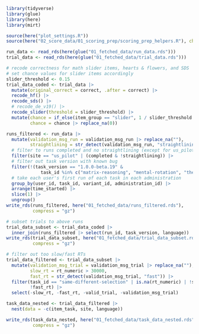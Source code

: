 ```r
library(tidyverse)
library(glue)
library(here)
library(mirt)

source(here("plot_settings.R"))
source(here("02_score_data/01_scoring_prep/scoring_prep_helpers.R"), chdir = TRUE)

run_data <- read_rds(here(glue("01_fetched_data/run_data.rds")))
trial_data <- read_rds(here(glue("01_fetched_data/trial_data.rds")))
```

```r
# recode correctness for math slider items, hearts & flowers, and SDS
# set chance values for slider items accordingly
slider_threshold <- 0.15
trial_data_coded <- trial_data |>
  mutate(original_correct = correct, .after = correct) |>
  recode_hf() |>
  recode_sds() |>
  # recode_de_v19() |>
  recode_slider(threshold = slider_threshold) |>
  mutate(chance = if_else(item_group == "slider", 1 / slider_threshold / 100, chance),
         chance = chance |> replace_na(0))
```

```r
runs_filtered <- run_data |>
  mutate(validation_msg_run = validation_msg_run |> replace_na(""),
         straightlining = str_detect(validation_msg_run, "straightlining")) |>
  # filter to runs completed and no straightlining (except for us_pilot)
  filter(site == "us_pilot" | (completed & !straightlining)) |>
  # filter out task version with known bug
  filter(!(task_version == "1.0.0-beta.19" &
             task_id %in% c("matrix-reasoning", "mental-rotation", "theory-of-mind"))) |>
  # take each user's first run of each task in each administration
  group_by(user_id, task_id, variant_id, administration_id) |>
  arrange(time_started) |>
  slice(1) |>
  ungroup()
write_rds(runs_filtered, here("01_fetched_data/runs_filtered.rds"),
          compress = "gz")

# subset trials to above runs
trial_data_subset <- trial_data_coded |>
  inner_join(runs_filtered |> select(run_id, task_version, language))
write_rds(trial_data_subset, here("01_fetched_data/trial_data_subset.rds"),
          compress = "gz")

# filter out too slow/fast RTs
trial_data_filtered <- trial_data_subset |>
  mutate(validation_msg_trial = validation_msg_trial |> replace_na(""),
         slow_rt = rt_numeric > 30000,
         fast_rt = str_detect(validation_msg_trial, "fast")) |>
  filter(task_id == "same-different-selection" | is.na(rt_numeric) | !slow_rt,
         !fast_rt) |>
  select(-slow_rt, -fast_rt, -valid_trial, -validation_msg_trial)
```

```r
task_data_nested <- trial_data_filtered |>
  nest(data = -c(item_task, site, language))

write_rds(task_data_nested, here("01_fetched_data/task_data_nested.rds"),
          compress = "gz")
```
